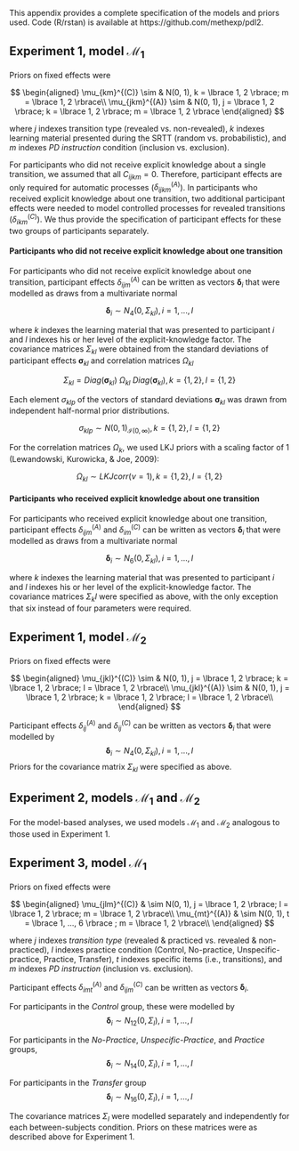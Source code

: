 
This appendix provides a complete specification of the models and priors used.
Code (R/rstan) is available at https://github.com/methexp/pdl2.

## Experiment 1, model $\mathcal{M}_1$

Priors on fixed effects were

$$
\begin{aligned}
\mu_{km}^{(C)} \sim & N(0, 1), k = \lbrace 1, 2 \rbrace; m = \lbrace 1, 2 \rbrace\\
\mu_{jkm}^{(A)} \sim & N(0, 1), j = \lbrace 1, 2 \rbrace; k = \lbrace 1, 2 \rbrace; m = \lbrace 1, 2 \rbrace
\end{aligned}
$$

where $j$ indexes transition type (revealed vs. non-revealed), $k$ indexes learning material presented during the SRTT (random vs. probabilistic), and $m$ indexes *PD instruction* condition (inclusion vs. exclusion).

<!-- $$ -->
<!-- \boldsymbol{\delta}_i = -->
<!-- \begin{pmatrix} -->
<!--   \delta_{ik1}^{(C)}\\ -->
<!--   \delta_{ik2}^{(C)}\\ -->
<!--   \delta_{i1k1}^{(A)}\\ -->
<!--   \delta_{i1k2}^{(A)}\\ -->
<!--   \delta_{i2k1}^{(A)}\\ -->
<!--   \delta_{i2k2}^{(A)}\\ -->
<!-- \end{pmatrix} -->
<!-- $$ -->

For participants who did not receive explicit knowledge about a single transition, we assumed that all $C_{ijkm} = 0$. 
Therefore, participant effects are only required for automatic processes ($\delta_{ijkm}^{(A)}$). 
In participants who received explicit knowledge about one transition, two additional participant effects were needed to model controlled processes for revealed transitions ($\delta_{ikm}^{(C)}$). 
We thus provide the specification of participant effects for these two groups of participants separately.

#### Participants who did not receive explicit knowledge about one transition

For participants who did not receive explicit knowledge about one transition, participant effects $\delta_{ijm}^{(A)}$ can be written as vectors $\boldsymbol{\delta}_i$
that were modelled as draws from a multivariate normal

$$
\boldsymbol{\delta}_i \sim N_4 (0, \Sigma_{kl}), i = 1, ..., I
$$

where $k$ indexes the learning material that was presented to participant $i$ and $l$ indexes his or her level of the explicit-knowledge factor.
The covariance matrices $\Sigma_{kl}$ were obtained from the standard deviations of participant effects $\boldsymbol{\sigma}_{kl}$ and correlation matrices $\Omega_{kl}$

$$
\Sigma_{kl} = Diag(\boldsymbol{\sigma}_{kl})~\Omega_{kl}~Diag(\boldsymbol{\sigma}_{kl}), k = \lbrace 1, 2 \rbrace, l = \lbrace 1, 2 \rbrace
$$

Each element $\sigma_{klp}$ of the vectors of standard deviations $\boldsymbol{\sigma}_{kl}$ was drawn from
independent half-normal prior distributions.

$$
\sigma_{klp} \sim N (0, 1)_{\mathcal{I}(0, \infty)}, k = \lbrace 1, 2 \rbrace, l = \lbrace 1, 2 \rbrace
$$

For the correlation matrices $\Omega_{k}$, we used LKJ priors with a scaling factor of 1 (Lewandowski, Kurowicka, & Joe, 2009):

$$
\Omega_{kl} \sim \textit{LKJcorr}(\nu = 1), k = \lbrace 1, 2 \rbrace, l = \lbrace 1, 2 \rbrace
$$


#### Participants who received explicit knowledge about one transition

For participants who received explicit knowledge about one transition, participant effects $\delta_{ijm}^{(A)}$ and $\delta_{im}^{(C)}$ can be written as vectors $\boldsymbol{\delta}_i$ that were modelled as draws from a multivariate normal

$$
\boldsymbol{\delta}_i \sim N_6 (0, \Sigma_{kl}), i = 1, ..., I
$$

where $k$ indexes the learning material that was presented to participant $i$ and $l$ indexes his or her level of the explicit-knowledge factor.
The covariance matrices $\Sigma_kl$ were specified as above, with the only exception that six instead of four parameters were required.


## Experiment 1, model $\mathcal{M}_2$

Priors on fixed effects were

$$
\begin{aligned}
\mu_{jkl}^{(C)} \sim & N(0, 1), j = \lbrace 1, 2 \rbrace; k = \lbrace 1, 2 \rbrace; l = \lbrace 1, 2 \rbrace\\
\mu_{jkl}^{(A)} \sim & N(0, 1), j = \lbrace 1, 2 \rbrace; k = \lbrace 1, 2 \rbrace; l = \lbrace 1, 2 \rbrace\\
\end{aligned}
$$

Participant effects $\delta_{ij}^{(A)}$ and $\delta_{ij}^{(C)}$ can be written as vectors $\boldsymbol{\delta}_i$ that were modelled by
$$
\boldsymbol{\delta}_i \sim N_4 (0, \Sigma_{kl}), i = 1, ..., I
$$
Priors for the covariance matrix $\Sigma_{kl}$ were specified as above.

## Experiment 2, models $\mathcal{M}_1$ and $\mathcal{M}_2$

For the model-based analyses, we used models $\mathcal{M}_1$ and $\mathcal{M}_2$ analogous to those used in Experiment 1.

## Experiment 3, model $\mathcal{M}_1$

Priors on fixed effects were

$$
\begin{aligned}
\mu_{jlm}^{(C)} & \sim N(0, 1), j = \lbrace 1, 2 \rbrace; l = \lbrace 1, 2 \rbrace; m = \lbrace 1, 2 \rbrace\\
\mu_{mt}^{(A)} & \sim N(0, 1), t = \lbrace 1, ..., 6 \rbrace ; m = \lbrace 1, 2 \rbrace\\
\end{aligned}
$$

where $j$ indexes *transition type* (revealed & practiced vs. revealed & non-practiced), $l$ indexes practice condition (Control, No-practice, Unspecific-practice, Practice, Transfer), $t$ indexes specific items (i.e., transitions), and $m$ indexes *PD instruction* (inclusion vs. exclusion).

Participant effects $\delta_{imt}^{(A)}$ and $\delta_{ijm}^{(C)}$ can be written as vectors $\boldsymbol{\delta}_i$.

For participants in the *Control* group, these were modelled by
$$
\boldsymbol{\delta}_i \sim N_{12} (0, \Sigma_l), i = 1, ..., I
$$

For participants in the *No-Practice*, *Unspecific-Practice*, and *Practice* groups,
$$
\boldsymbol{\delta}_i \sim N_{14} (0, \Sigma_l), i = 1, ..., I
$$

For participants in the *Transfer* group
$$
\boldsymbol{\delta}_i \sim N_{16} (0, \Sigma_l), i = 1, ..., I
$$

The covariance matrices $\Sigma_l$ were modelled separately and independently for each between-subjects condition.
Priors on these matrices were as described above for Experiment 1.

<!--
## Model fitting

We used rstan (Carpenter et al., in press) to estimate model parameters and sampled a total of $15{,}000$ iterations in three MCMC chains for each model. 
The chains mixed well, $\hat{R}=$, $n_{\text{eff}}$, mcmc-sd). 
-->
